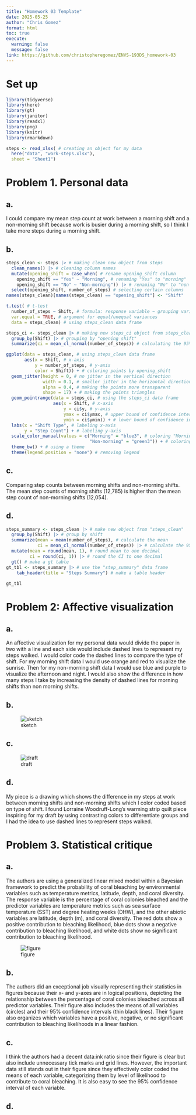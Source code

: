 ```yaml
---
title: "Homework 03 Template"
date: 2025-05-25
author: "Chris Gomez"
format: html
toc: true
execute: 
  warning: false
  message: false
link: https://github.com/christopheregomez/ENVS-193DS_homework-03 
---
```


# Set up

```r
library(tidyverse)
library(here)
library(gt)
library(janitor)
library(readxl)
library(png)
library(knitr)
library(rmarkdown)

steps <- read_xlsx( # creating an object for my data
  here("data", "work-steps.xlsx"),
  sheet = "Sheet1")
```

# Problem 1. Personal data

## a. 

I could compare my mean step count at work between a morning shift and a non-morning shift because work is busier during a morning shift, so I think I take more steps during a morning shift. 

## b. 

```r
steps_clean <- steps |> # making clean new object from steps
  clean_names() |> # cleaning column names
  mutate(opening_shift = case_when( # rename opening_shift column
    opening_shift == "Yes" ~ "Morning", # renaming "Yes" to "morning"
    opening_shift == "No" ~ "Non-morning")) |> # renaming "No" to "non-morning"
  select(opening_shift, number_of_steps) # selecting certain columns 
names(steps_clean)[names(steps_clean) == "opening_shift"] <- "Shift"

t.test( # t-test
  number_of_steps ~ Shift, # formula: response variable ~ grouping variable
  var.equal = TRUE, # argument for equal/unequal variances
  data = steps_clean) # using steps_clean data frame

steps_ci <- steps_clean |> # making new steps_ci object from steps_clean
  group_by(Shift) |> # grouping by "opening shift"
  summarize(ci = mean_cl_normal(number_of_steps)) # calculating the 95% CI

ggplot(data = steps_clean, # using steps_clean data frame 
       aes(x = Shift, # x-axis
           y = number_of_steps, # y-axis
           color = Shift)) + # coloring points by opening_shift
  geom_jitter(height = 0, # no jitter in the vertical direction 
              width = 0.1, # smaller jitter in the horizontal direction 
              alpha = 0.4, # making the points more transparent 
              shape = 17) + # making the points triangles 
  geom_pointrange(data = steps_ci, # using the steps_ci data frame
                  aes(x = Shift, # x-axis
                      y = ci$y, # y-axis
                      ymax = ci$ymax, # upper bound of confidence interval
                      ymin = ci$ymin)) + # lower bound of confidence interval 
  labs(x = "Shift Type", # labeling x-axis
       y = "Step Count") + # labeling y-axis
  scale_color_manual(values = c("Morning" = "blue3", # coloring "Morning" blue
                                "Non-morning" = "green3")) + # coloring "Non-morning" green
  theme_bw() + # using a theme
  theme(legend.position = "none") # removing legend
```

## c. 

Comparing step counts between morning shifts and non-morning shifts. The mean step counts of morning shifts (12,785) is higher than the mean step count of non-morning shifts (12,054).  

## d. 

```r
steps_summary <- steps_clean |> # make new object from "steps_clean"
  group_by(Shift) |> # group by shift
  summarize(mean = mean(number_of_steps), # calculate the mean
            ci = mean_cl_normal(number_of_steps)) |> # calculate the 95% CI
  mutate(mean = round(mean, 1), # round mean to one decimal
         ci = round(ci, 1)) |> # round the CI to one decimal
  gt() # make a gt table
gt_tbl <- steps_summary |> # use the "step_summary" data frame
    tab_header(title = "Steps Summary") # make a table header
  
gt_tbl
```

# Problem 2: Affective visualization 

## a. 

An affective visualization for my personal data would divide the paper in two with a line and each side would include dashed lines to represent my steps walked. I would color code the dashed lines to compare the type of shift. For my morning shift data I would use orange and red to visualize the sunrise. Then for my non-morning shift data I would use blue and purple to visualize the afternoon and night. I would also show the difference in how many steps I take by increasing the density of dashed lines for morning shifts than non morning shifts. 

## b. 

![sketch](sketch.png)

## c. 

![draft](rough_draft.png)

## d. 

My piece is a drawing which shows the difference in my steps at work between morning shifts and non-morning shifts which I color coded based on type of shift. I found Lorraine Woodruff-Long's warming strip quilt piece inspiring for my draft by using contrasting colors to differentiate groups and I had the idea to use dashed lines to represent steps walked.  

# Problem 3. Statistical critique 

## a. 

The authors are using a generalized linear mixed model within a Bayesian framework to predict the probability of coral bleaching by environmental variables such as temperature metrics, latitude, depth, and coral diversity. The response variable is the percentage of coral colonies bleached and the predictor variables are temperature metrics such as sea surface temperature (SST) and degree heating weeks (DHW), and the other abiotic variables are latitude, depth (m), and coral diversity. The red dots show a positive contribution to bleaching likelihood, blue dots show a negative contribution to bleaching likelihood, and white dots show no significant contribution to bleaching likelihood. 

![figure](figure.png)

## b.

The authors did an exceptional job visually representing their statistics in figures because their x- and y-axes are in logical positions, depicting the relationship between the percentage of coral colonies bleached across all predictor variables. Their figure also includes the means of all variables (circles) and their 95% confidence intervals (thin black lines). Their figure also organizes which variables have a positive, negative, or no significant contribution to bleaching likelihoods in a linear fashion.

## c. 

I think the authors had a decent data:ink ratio since their figure is clear but also include unnecessary tick marks and grid lines. However, the important data still stands out in their figure since they effectively color coded the means of each variable, categorizing them by level of likelihood to contribute to coral bleaching. It is also easy to see the 95% confidence interval of each variable. 

## d. 







